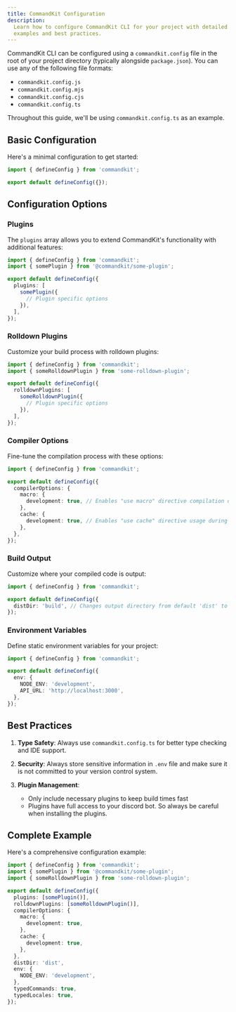 ```yaml
---
title: CommandKit Configuration
description:
  Learn how to configure CommandKit CLI for your project with detailed
  examples and best practices.
---
```


CommandKit CLI can be configured using a `commandkit.config` file in
the root of your project directory (typically alongside
`package.json`). You can use any of the following file formats:

- `commandkit.config.js`
- `commandkit.config.mjs`
- `commandkit.config.cjs`
- `commandkit.config.ts`

Throughout this guide, we'll be using `commandkit.config.ts` as an
example.

## Basic Configuration

Here's a minimal configuration to get started:

```ts title="commandkit.config.ts"
import { defineConfig } from 'commandkit';

export default defineConfig({});
```

## Configuration Options

### Plugins

The `plugins` array allows you to extend CommandKit's functionality
with additional features:

```ts title="commandkit.config.ts"
import { defineConfig } from 'commandkit';
import { somePlugin } from '@commandkit/some-plugin';

export default defineConfig({
  plugins: [
    somePlugin({
      // Plugin specific options
    }),
  ],
});
```

### Rolldown Plugins

Customize your build process with rolldown plugins:

```ts title="commandkit.config.ts"
import { defineConfig } from 'commandkit';
import { someRolldownPlugin } from 'some-rolldown-plugin';

export default defineConfig({
  rolldownPlugins: [
    someRolldownPlugin({
      // Plugin specific options
    }),
  ],
});
```

### Compiler Options

Fine-tune the compilation process with these options:

```ts title="commandkit.config.ts"
import { defineConfig } from 'commandkit';

export default defineConfig({
  compilerOptions: {
    macro: {
      development: true, // Enables "use macro" directive compilation during development
    },
    cache: {
      development: true, // Enables "use cache" directive usage during development
    },
  },
});
```

### Build Output

Customize where your compiled code is output:

```ts title="commandkit.config.ts"
import { defineConfig } from 'commandkit';

export default defineConfig({
  distDir: 'build', // Changes output directory from default 'dist' to 'build'
});
```

### Environment Variables

Define static environment variables for your project:

```ts title="commandkit.config.ts"
import { defineConfig } from 'commandkit';

export default defineConfig({
  env: {
    NODE_ENV: 'development',
    API_URL: 'http://localhost:3000',
  },
});
```

## Best Practices

1. **Type Safety**: Always use `commandkit.config.ts` for better type
   checking and IDE support.
2. **Security**: Always store sensitive information in `.env` file and
   make sure it is not committed to your version control system.
3. **Plugin Management**:

   - Only include necessary plugins to keep build times fast
   - Plugins have full access to your discord bot. So always be
     careful when installing the plugins.

## Complete Example

Here's a comprehensive configuration example:

```ts title="commandkit.config.ts"
import { defineConfig } from 'commandkit';
import { somePlugin } from '@commandkit/some-plugin';
import { someRolldownPlugin } from 'some-rolldown-plugin';

export default defineConfig({
  plugins: [somePlugin()],
  rolldownPlugins: [someRolldownPlugin()],
  compilerOptions: {
    macro: {
      development: true,
    },
    cache: {
      development: true,
    },
  },
  distDir: 'dist',
  env: {
    NODE_ENV: 'development',
  },
  typedCommands: true,
  typedLocales: true,
});
```
